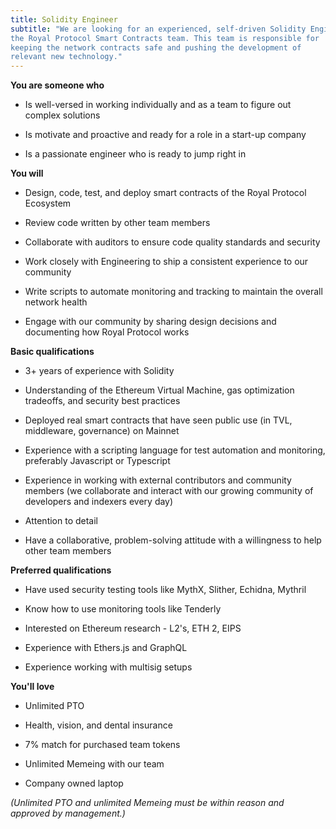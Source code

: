 ```yaml
---
title: Solidity Engineer
subtitle: "We are looking for an experienced, self-driven Solidity Engineer to grow
the Royal Protocol Smart Contracts team. This team is responsible for
keeping the network contracts safe and pushing the development of
relevant new technology."
---
```


<ReadMore text="Royal Protocol is a cutting-edge software development company which uses blockchain technology to reimagine how the mainstream gaming industry could be replaced by gaming ecosystems which empower and support users instead of profiting at their expense. The current industry has normalized the implementation of predatory practices and dark patterns so successfully that it's hard to picture games without them. But we at Royal Protocol believe it's time for a change. By modernizing the way digital gaming content is created, distributed, we introduce the Royal Protocol vision of an open world which empowers users and creators alike. However, this space where participants can experience financial freedom simply by learning, growing, and playing together, can only reach its full potential when talented individuals, like yourself, join the Royal Protocol team. Will you be part of the gaming revolution?" />

**You are someone who**

-   Is well-versed in working individually and as a team to figure out
    complex solutions

-   Is motivate and proactive and ready for a role in a start-up company

-   Is a passionate engineer who is ready to jump right in

**You will**

-   Design, code, test, and deploy smart contracts of the Royal Protocol
    Ecosystem

-   Review code written by other team members

-   Collaborate with auditors to ensure code quality standards and
    security

-   Work closely with Engineering to ship a consistent experience to our
    community

-   Write scripts to automate monitoring and tracking to maintain the
    overall network health

-   Engage with our community by sharing design decisions and
    documenting how Royal Protocol works

**Basic qualifications**

-   3+ years of experience with Solidity

-   Understanding of the Ethereum Virtual Machine, gas optimization
    tradeoffs, and security best practices

-   Deployed real smart contracts that have seen public use (in TVL,
    middleware, governance) on Mainnet

-   Experience with a scripting language for test automation and
    monitoring, preferably Javascript or Typescript

-   Experience in working with external contributors and community
    members (we collaborate and interact with our growing community of
    developers and indexers every day)

-   Attention to detail

-   Have a collaborative, problem-solving attitude with a willingness to
    help other team members

**Preferred qualifications**

-   Have used security testing tools like MythX, Slither, Echidna,
    Mythril

-   Know how to use monitoring tools like Tenderly

-   Interested on Ethereum research - L2\'s, ETH 2, EIPS

-   Experience with Ethers.js and GraphQL

-   Experience working with multisig setups

**You'll love**

-   Unlimited PTO

-   Health, vision, and dental insurance

-   7% match for purchased team tokens

-   Unlimited Memeing with our team

-   Company owned laptop

*(Unlimited PTO and unlimited Memeing must be within reason and approved
by management.)*

<ApplyForm bucketId="buk_0aqRgl2QOaEFX6iszl7Nwfdj" />
